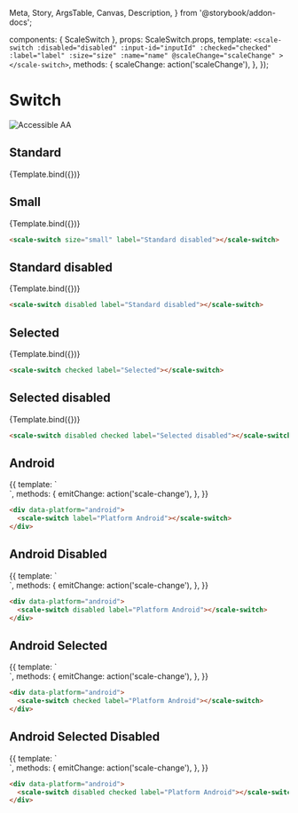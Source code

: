   Meta,
  Story,
  ArgsTable,
  Canvas,
  Description,
} from '@storybook/addon-docs';

<Meta title="Components/Switch" component={ScaleSwitch} />

  components: { ScaleSwitch },
  props: ScaleSwitch.props,
  template: `
    <scale-switch
      :disabled="disabled"
      :input-id="inputId"
      :checked="checked"
      :label="label"
      :size="size"
      :name="name"
      @scaleChange="scaleChange"
    >
    </scale-switch>
  `,
  methods: {
    scaleChange: action('scaleChange'),
  },
});

<div
  style={{
    display: 'inline-flex',
    alignItems: 'center',
    justifyContent: 'space-between',
    width: '100%',
  }}
>
  <h1>Switch</h1>
  <img src="assets/aa.png" alt="Accessible AA" />
</div>

## Standard

<Canvas withSource="none">
  <Story
    name="Standard"
    args={{
      label: 'Standard',
    }}
  >
    {Template.bind({})}
  </Story>
</Canvas>

<ArgsTable story="Standard" />

## Small

<Canvas withSource="none">
  <Story
    name="Small"
    args={{
      label: 'Small',
      size: 'small',
    }}
  >
    {Template.bind({})}
  </Story>
</Canvas>

```html
<scale-switch size="small" label="Standard disabled"></scale-switch>
```

## Standard disabled

<Canvas withSource="none">
  <Story
    name="Standard disabled"
    args={{
      disabled: true,
      label: 'Standard disabled',
    }}
  >
    {Template.bind({})}
  </Story>
</Canvas>

```html
<scale-switch disabled label="Standard disabled"></scale-switch>
```

## Selected

<Canvas withSource="none">
  <Story
    name="Selected"
    args={{
      checked: true,
      label: 'Selected',
    }}
  >
    {Template.bind({})}
  </Story>
</Canvas>

```html
<scale-switch checked label="Selected"></scale-switch>
```

## Selected disabled

<Canvas withSource="none">
  <Story
    name="Selected disabled"
    args={{
      disabled: true,
      checked: true,
      label: 'Selected disabled',
    }}
  >
    {Template.bind({})}
  </Story>
</Canvas>

```html
<scale-switch disabled checked label="Selected disabled"></scale-switch>
```

## Android

<Canvas withSource="none">
  <Story name="Android">
    {{
      template: `
        <div data-platform="android">
          <scale-switch
            label="Platform Android"
            name="android"
            @scale-change="emitChange"
          >
          </scale-switch>
        </div>
      `,
      methods: {
        emitChange: action('scale-change'),
      },
    }}
  </Story>
</Canvas>

```html
<div data-platform="android">
  <scale-switch label="Platform Android"></scale-switch>
</div>
```

## Android Disabled

<Canvas withSource="none">
  <Story name="Android Disabled">
    {{
      template: `
        <div data-platform="android">
          <scale-switch
            label="Platform Android"
            name="android"
            disabled
            @scale-change="emitChange"
          >
          </scale-switch>
        </div>
      `,
      methods: {
        emitChange: action('scale-change'),
      },
    }}
  </Story>
</Canvas>

```html
<div data-platform="android">
  <scale-switch disabled label="Platform Android"></scale-switch>
</div>
```

## Android Selected

<Canvas withSource="none">
  <Story name="Android Selected">
    {{
      template: `
        <div data-platform="android">
          <scale-switch
            label="Platform Android"
            name="android"
            checked
            @scale-change="emitChange"
          >
          </scale-switch>
        </div>
      `,
      methods: {
        emitChange: action('scale-change'),
      },
    }}
  </Story>
</Canvas>

```html
<div data-platform="android">
  <scale-switch checked label="Platform Android"></scale-switch>
</div>
```

## Android Selected Disabled

<Canvas withSource="none">
  <Story name="Android Selected Disabled">
    {{
      template: `
        <div data-platform="android">
          <scale-switch
            label="Platform Android"
            name="android"
            disabled
            checked
            @scale-change="emitChange"
          >
          </scale-switch>
        </div>
      `,
      methods: {
        emitChange: action('scale-change'),
      },
    }}
  </Story>
</Canvas>

```html
<div data-platform="android">
  <scale-switch disabled checked label="Platform Android"></scale-switch>
</div>
```
